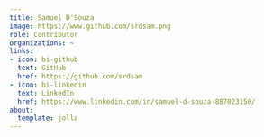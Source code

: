 ```yaml
---
title: Samuel D'Souza
image: https://www.github.com/srdsam.png
role: Contributor
organizations: ~
links:
- icon: bi-github
  text: GitHub
  href: https://github.com/srdsam
- icon: bi-linkedin
  text: LinkedIn
  href: https://www.linkedin.com/in/samuel-d-souza-887023150/
about:
  template: jolla
---
```


